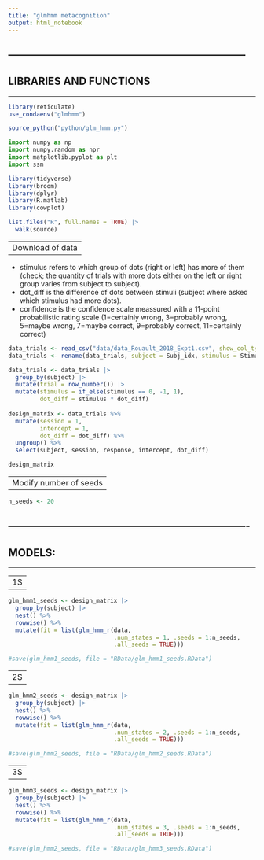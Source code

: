 ```yaml
---
title: "glmhmm metacognition"
output: html_notebook
---
```



---------------------------------------------------------------------
---------------------------------------------------------------------
LIBRARIES AND FUNCTIONS
---------------------------------------------------------------------
---------------------------------------------------------------------


```r
library(reticulate)
use_condaenv("glmhmm")

source_python("python/glm_hmm.py")
```

```python
import numpy as np
import numpy.random as npr
import matplotlib.pyplot as plt
import ssm 
```

```r
library(tidyverse)
library(broom)
library(dplyr)
library(R.matlab)
library(cowplot)

list.files("R", full.names = TRUE) |> 
  walk(source)
```


----------------------------------------------------------------------
Download of data
----------------------------------------------------------------------

- stimulus refers to which group of dots (right or left) has more of them (check; the quantity of trials with more dots either on the left or right group varies from subject to subject).
- dot_diff is the difference of dots between stimuli (subject where asked which stimulus had more dots).
- confidence is the confidence scale meassured with a 11-point probabilistic 
rating scale (1=certainly wrong, 3=probably wrong, 5=maybe wrong, 7=maybe correct, 9=probably correct, 11=certainly correct)

```r
data_trials <- read_csv("data/data_Rouault_2018_Expt1.csv", show_col_types = FALSE) 
data_trials <- rename(data_trials, subject = Subj_idx, stimulus = Stimulus, response = Response, confidence = Confidence, RT = RT_dec, dot_diff = DotDiff, correct = Accuracy)

data_trials <- data_trials |>
  group_by(subject) |>
  mutate(trial = row_number()) |>
  mutate(stimulus = if_else(stimulus == 0, -1, 1), 
         dot_diff = stimulus * dot_diff) 
  
design_matrix <- data_trials %>%
  mutate(session = 1, 
         intercept = 1, 
         dot_diff = dot_diff) %>% 
  ungroup() %>% 
  select(subject, session, response, intercept, dot_diff) 

design_matrix
```


----------------------------------------------------------------------
Modify number of seeds
----------------------------------------------------------------------


```r
n_seeds <- 20
```


----------------------------------------------------------------------
----------------------------------------------------------------------
MODELS:
----------------------------------------------------------------------
----------------------------------------------------------------------


----------------------------------------------------------------------
1S
----------------------------------------------------------------------


```r
glm_hmm1_seeds <- design_matrix |> 
  group_by(subject) |> 
  nest() %>%
  rowwise() %>%
  mutate(fit = list(glm_hmm_r(data, 
                              .num_states = 1, .seeds = 1:n_seeds,
                              .all_seeds = TRUE)))
```


```r
#save(glm_hmm1_seeds, file = "RData/glm_hmm1_seeds.RData")
```


---------------------------------------------------------------------
2S 
---------------------------------------------------------------------


```r
glm_hmm2_seeds <- design_matrix |> 
  group_by(subject) |> 
  nest() %>%
  rowwise() %>%
  mutate(fit = list(glm_hmm_r(data, 
                              .num_states = 2, .seeds = 1:n_seeds,
                              .all_seeds = TRUE)))
```


```r
#save(glm_hmm2_seeds, file = "RData/glm_hmm2_seeds.RData")
```

---------------------------------------------------------------------
3S 
---------------------------------------------------------------------


```r
glm_hmm3_seeds <- design_matrix |> 
  group_by(subject) |> 
  nest() %>%
  rowwise() %>%
  mutate(fit = list(glm_hmm_r(data, 
                              .num_states = 3, .seeds = 1:n_seeds,
                              .all_seeds = TRUE)))
```


```r
#save(glm_hmm2_seeds, file = "RData/glm_hmm3_seeds.RData")
```


